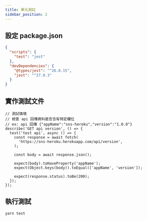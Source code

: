 ```yaml
---
title: 單元測試
sidebar_position: 2
---
```


## 設定 package.json

```json title="package.json"
{
  "scripts": {
    "test": "jest"
  },
  "devDependencies": {
    "@types/jest": "^26.0.15",
    "jest": "^27.0.3"
  }
}
```

## 實作測試文件

```tsx title="__tests__/unit.test.tsx"
// 測試情境
// 檢查 api 回傳資料是否含有特定欄位
// ex: api 回傳 {"appName":"sns-heroku","version":"1.0.0"}
describe('GET api version', () => {
  test('test api', async () => {
    const response = await fetch(
      'https://sns-heroku.herokuapp.com/api/version',
    );

    const body = await response.json();

    expect(body).toHaveProperty('appName');
    expect(Object.keys(body)).toEqual(['appName', 'version']);

    expect(response.status).toBe(200);
  });
});
```

## 執行測試

```bash
yarn test
```
